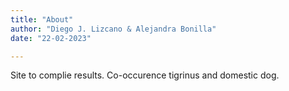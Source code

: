 ```yaml
---
title: "About"
author: "Diego J. Lizcano & Alejandra Bonilla"
date: "22-02-2023"

---
```


Site to complie results. Co-occurence tigrinus and domestic dog. 


```r

```
